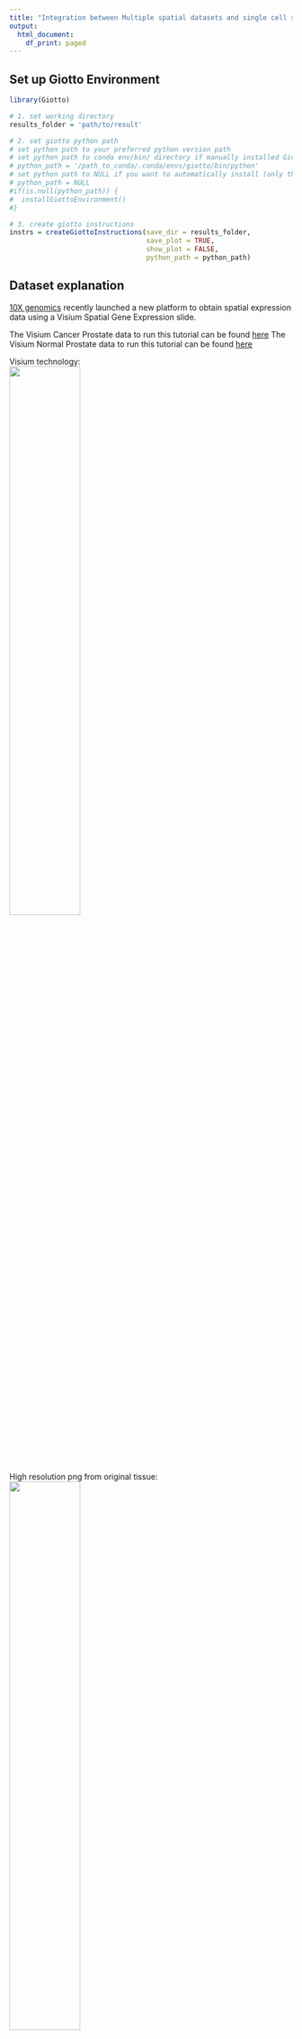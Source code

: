 ```yaml
---
title: "Integration between Multiple spatial datasets and single cell sequencing data"
output:
  html_document:
    df_print: paged
---
```



## Set up Giotto Environment
```r
library(Giotto)

# 1. set working directory
results_folder = 'path/to/result'

# 2. set giotto python path
# set python path to your preferred python version path
# set python path to conda env/bin/ directory if manually installed Giotto python dependencies by conda
# python_path = '/path_to_conda/.conda/envs/giotto/bin/python'
# set python path to NULL if you want to automatically install (only the 1st time) and use the giotto miniconda environment
# python_path = NULL
#if(is.null(python_path)) {
#  installGiottoEnvironment()
#}

# 3. create giotto instructions
instrs = createGiottoInstructions(save_dir = results_folder,
                                  save_plot = TRUE,
                                  show_plot = FALSE,
                                  python_path = python_path)

```

## Dataset explanation
[10X genomics](https://www.10xgenomics.com/spatial-transcriptomics/) recently launched a new platform to obtain spatial expression data using a Visium Spatial Gene Expression slide.

The Visium Cancer Prostate data to run this tutorial can be found [here]( https://www.10xgenomics.com/resources/datasets/human-prostate-cancer-adenocarcinoma-with-invasive-carcinoma-ffpe-1-standard-1-3-0)
The Visium Normal Prostate data to run this tutorial can be found [here]( https://www.10xgenomics.com/resources/datasets/normal-human-prostate-ffpe-1-standard-1-3-0)


Visium technology:  
![](../inst/images/general_figs/visium_technology.png){ width=50% }

High resolution png from original tissue:   
![](../inst/images/general_figs/Visium_FFPE_Human_Normal_Prostate_image.png){ width=50% } 
![](../inst/images/general_figs/Visium_FFPE_Human_Prostate_Cancer_image.png){ width=50% } 



## Part 1: Create Giotto objects and join
```r
dataDir <- 'path/to/data'
## obese upper
N_pros = createGiottoVisiumObject(
    visium_dir = paste0(dataDir,'/Visium_FFPE_Human_Normal_Prostate/'),
    expr_data = 'raw',
    png_name = 'tissue_lowres_image.png',
    gene_column_index = 2,
    instructions = instrs
)

## obese lower
C_pros = createGiottoVisiumObject(
    visium_dir = paste0(dataDir,'/Visium_FFPE_Human_Prostate_Cancer/'),
    expr_data = 'raw',
    png_name = 'tissue_lowres_image.png',
    gene_column_index = 2,
    instructions = instrs
)
# join giotto objects
# joining with x_shift has the advantage that you can join both 2D and 3D data
# x_padding determines how much distance is between each dataset
# if x_shift = NULL, then the total shift will be guessed from the giotto image
testcombo = joinGiottoObjects(gobject_list = list(N_pros, C_pros),
    gobject_names = c('NP', 'CP'),
    join_method = 'shift', x_padding = 1000)


# join info is stored in this slot
# simple list for now
testcombo@join_info


# check joined Giotto object
fDataDT(testcombo)
pDataDT(testcombo)
showGiottoImageNames(testcombo)
showGiottoSpatLocs(testcombo)
showGiottoExpression(testcombo)
```


```r
# this plots all the images by list_ID
spatPlot2D(gobject = testcombo, cell_color = 'in_tissue',
    show_image = T, image_name = c("NP-image", "CP-image"),
    group_by = 'list_ID', point_alpha = 0.5,
    save_param = list(save_name = "1a_plot"))
```
![](../inst/images/visium_prostate_integration/vignette_sep29_2021/1a_plot.png){ width=50% } 


```r
# this plots one selected image
spatPlot2D(gobject = testcombo, cell_color = 'in_tissue',
    show_image = T, image_name = c("NP-image"), point_alpha = 0.3,
    save_param = list(save_name = "1b_plot"))
```
![](../inst/images/visium_prostate_integration/vignette_sep29_2021/1b_plot.png){ width=50% } 

```r
# this plots two selected images
spatPlot2D(gobject = testcombo, cell_color = 'in_tissue',
    show_image = T, image_name = c( "NP-image", "CP-image"),
    point_alpha = 0.3,
    save_param = list(save_name = "1c_plot"))
```

![](../inst/images/visium_prostate_integration/vignette_sep29_2021/1c_plot.png){ width=50% } 


## Part 2: Process Giotto Objects
```r
# subset on in-tissue spots
metadata = pDataDT(testcombo)
in_tissue_barcodes = metadata[in_tissue == 1]$cell_ID
testcombo = subsetGiotto(testcombo, cell_ids = in_tissue_barcodes)
```

```r
## filter
testcombo <- filterGiotto(gobject = testcombo,
    expression_threshold = 1,
    feat_det_in_min_cells = 50,
    min_det_feats_per_cell = 500,
    expression_values = c('raw'),
    verbose = T)

## normalize
testcombo <- normalizeGiotto(gobject = testcombo, scalefactor = 6000)

## add gene & cell statistics
testcombo <- addStatistics(gobject = testcombo, expression_values = 'raw')

fmeta = fDataDT(testcombo)
testfeats = fmeta[perc_cells > 20 & perc_cells < 50][100:110]$feat_ID

violinPlot(testcombo, feats = testfeats, cluster_column = 'list_ID', save_param = list(save_name = "2a_plot"))
plotMetaDataHeatmap(testcombo, selected_feats = testfeats, metadata_cols = 'list_ID', save_param = list(save_name = "2b_plot"))
```
![](../inst/images/visium_prostate_integration/vignette_sep29_2021/2a_plot.png){ width=50% } 
![](../inst/images/visium_prostate_integration/vignette_sep29_2021/2b_plot.png){ width=50% } 
```r
## visualize
#fDataDT(testcombo)
spatPlot2D(gobject = testcombo, group_by = 'list_ID', cell_color = 'nr_feats', color_as_factor = F, point_size = 0.75, save_param = list(save_name = "2c_plot"))
```
![](../inst/images/visium_prostate_integration/vignette_sep29_2021/2c_plot.png){ width=50% } 


## Part 3: Dimention Reduction
```r
## PCA ##
testcombo <- calculateHVF(gobject = testcombo)
testcombo <- runPCA(gobject = testcombo, center = TRUE, scale_unit = TRUE)
screePlot(testcombo, ncp = 30, save_param = list(save_name = "3a_screeplot"))
```
![](../inst/images/visium_prostate_integration/vignette_sep29_2021/3a_screeplot.png){ width=50% } 


## Part 4: Clustering
### 4.1 Without Integration
Integration is usually needed for dataset of different conditions to minimize batch effects. Without integration means without using any integration methods.
```r
## cluster and run UMAP ##
# sNN network (default)
testcombo <- createNearestNetwork(gobject = testcombo,
    dim_reduction_to_use = 'pca', dim_reduction_name = 'pca',
    dimensions_to_use = 1:10, k = 15)

# Leiden clustering
testcombo <- doLeidenCluster(gobject = testcombo, resolution = 0.2, n_iterations = 1000)

# UMAP
testcombo = runUMAP(testcombo)

plotUMAP(gobject = testcombo,
    cell_color = 'leiden_clus', show_NN_network = T, point_size = 1.5,
    save_param = list(save_name = "4.1a_plot"))
```
![](../inst/images/visium_prostate_integration/vignette_sep29_2021/4.1a_plot.png){ width=50% } 

```r
spatPlot2D(gobject = testcombo, group_by = 'list_ID',
    cell_color = 'leiden_clus',
    point_size = 1.5,
    save_param = list(save_name = "4.1b_plot"))
```
![](../inst/images/visium_prostate_integration/vignette_sep29_2021/4.1b_plot.png){ width=50% } 

```r
spatDimPlot2D(gobject = testcombo,
    cell_color = 'leiden_clus',
    save_param = list(save_name = "4.1c_plot"))
```
![](../inst/images/visium_prostate_integration/vignette_sep29_2021/4.1c_plot.png){ width=50% } 


### 4.2 With Harmony integration
Harmony is a integration algorithm developed by [Korsunsky, I. et al.](https://www.nature.com/articles/s41592-019-0619-0). It was designed for integration of single cell data but also work well on spatial datasets. 
```r
## data integration, cluster and run UMAP ##

# harmony
#library(devtools)
#install_github("immunogenomics/harmony")
library(harmony)

## run harmony integration
testcombo = runGiottoHarmony(testcombo, vars_use = 'list_ID', do_pca = F)


## sNN network (default)
testcombo <- createNearestNetwork(gobject = testcombo,
    dim_reduction_to_use = 'harmony', dim_reduction_name = 'harmony', name = 'NN.harmony',
    dimensions_to_use = 1:10, k = 15)

## Leiden clustering
testcombo <- doLeidenCluster(gobject = testcombo,
    network_name = 'NN.harmony', resolution = 0.2, n_iterations = 1000, name = 'leiden_harmony')

# UMAP dimension reduction
testcombo = runUMAP(testcombo, dim_reduction_name = 'harmony', dim_reduction_to_use = 'harmony', name = 'umap_harmony')


plotUMAP(gobject = testcombo,
    dim_reduction_name = 'umap_harmony',
    cell_color = 'leiden_harmony', 
    show_NN_network = F, 
    point_size = 1.5,
    save_param = list(save_name = "4.2a_plot"))
# If you want to show NN network information, you will need to specify these arguments in the plotUMAP function
# show_NN_network = T, nn_network_to_use = 'sNN' , network_name = 'NN.harmony'
```
![](../inst/images/visium_prostate_integration/vignette_sep29_2021/4.2a_plot.png){ width=50% } 

```r
spatPlot2D(gobject = testcombo, group_by = 'list_ID',
    cell_color = 'leiden_harmony',
    point_size = 1.5,
    save_param = list(save_name = "4.2b_plot"))
```
![](../inst/images/visium_prostate_integration/vignette_sep29_2021/4.2b_plot.png){ width=50% } 


```r
spatDimPlot2D(gobject = testcombo,
    dim_reduction_to_use = 'umap', dim_reduction_name = 'umap_harmony',
    cell_color = 'leiden_harmony',
    save_param = list(save_name = "4.2c_plot"))
```
![](../inst/images/visium_prostate_integration/vignette_sep29_2021/4.2c_plot.png){ width=50% } 


```r
# compare to previous results
spatPlot2D(gobject = testcombo,
    cell_color = 'leiden_clus', 
    save_param = list(save_name = "4_w_o_integration_plot"))
spatPlot2D(gobject = testcombo,
    cell_color = 'leiden_harmony',
    save_param = list(save_name = "4_w_integration_plot"))

```

![](../inst/images/visium_prostate_integration/vignette_sep29_2021/4_w_o_integration_plot.png){ width=50% } 
![](../inst/images/visium_prostate_integration/vignette_sep29_2021/4_w_integration_plot.png){ width=50% } 


## Part 5: Cell type annotation
Visium spatial transcriptomics does not provide single-cell resolution, making cell type annotation a harder problem. Giotto provides several ways to calculate enrichment of specific cell-type signature gene list:    
- PAGE   
- hypergeometric test   
- Rank   
- [DWLS Deconvolution](https://genomebiology.biomedcentral.com/articles/10.1186/s13059-021-02362-7) 

This is also the easiest way to integrate Visium datasets with single cell data. Example shown here is from [Ma et al.](https://pubmed.ncbi.nlm.nih.gov/33032611/) from two prostate cancer patients. The raw dataset can be found [here](https://www.ncbi.nlm.nih.gov/geo/query/acc.cgi?acc=GSE157703) 
Giotto_SC is processed variable in the [single cell RNAseq tutorial](https://giottosuite.com/articles/singlecell_prostate_standard_Sep29_21.html). You can also get access to the processed files of this dataset using getSpatialDataset
```r
# download data to results directory ####
# if wget is installed, set method = 'wget'
# if you run into authentication issues with wget, then add " extra = '--no-check-certificate' "
getSpatialDataset(dataset = 'Human_PCa_scRNAseq', directory = results_folder)

sc_expression = paste0(results_folder, "/prostate_sc_expression_matrix.csv.gz")
sc_metadata = paste(results_folder,"/prostate_sc_metadata.csv")

giotto_SC <- createGiottoObject(
  expression = sc_expression,
  instructions = instrs
)

giotto_SC <- addCellMetadata(giotto_SC, 
                             new_metadata = data.table::fread(sc_metadata))

giotto_SC<- normalizeGiotto(giotto_SC)
```

### 5.1 PAGE enrichment
```r
# Create PAGE matrix
# PAGE matrix should be a binary matrix with each row represent a gene marker and each column represent a cell type
# markers_scran is generated from single cell analysis ()
markers_scran = findMarkers_one_vs_all(gobject=giotto_SC, method="scran",
                                       expression_values="normalized", cluster_column='prostate_labels', min_feats=3)
top_markers <- markers_scran[, head(.SD, 10), by="cluster"]
celltypes<-levels(factor(markers_scran$cluster))
sign_list<-list()
for (i in 1:length(celltypes)){
  sign_list[[i]]<-top_markers[which(top_markers$cluster == celltypes[i]),]$feats
}

PAGE_matrix = makeSignMatrixPAGE(sign_names = celltypes,
                                 sign_list = sign_list)
```

```r
testcombo = runPAGEEnrich(gobject = testcombo,
                          sign_matrix = PAGE_matrix,
                          min_overlap_genes = 2)

cell_types_subset = colnames(PAGE_matrix)

# Plot PAGE enrichment result
spatCellPlot(gobject = testcombo,
             spat_enr_names = 'PAGE',
             cell_annotation_values = cell_types_subset[1:4],
             cow_n_col = 2,coord_fix_ratio = NULL, point_size = 1.25,
             save_param = list(save_name = "5a_PAGE_plot"))

```
![](../inst/images/visium_prostate_integration/vignette_sep29_2021/5a_PAGE_plot.png){ width=50% } 



### 5.2 Hypergeometric test
```r
testcombo = runHyperGeometricEnrich(gobject = testcombo,
                                    expression_values = "normalized",
                                    sign_matrix = PAGE_matrix)
cell_types_subset = colnames(PAGE_matrix)
spatCellPlot(gobject = testcombo, 
             spat_enr_names = 'hypergeometric',
             cell_annotation_values = cell_types_subset[1:4],
             cow_n_col = 2,coord_fix_ratio = NULL, point_size = 1.75,
             save_param = list(save_name = "5b_HyperGeometric_plot"))
```
![](../inst/images/visium_prostate_integration/vignette_sep29_2021/5b_HyperGeometric_plot.png){ width=50% } 



### 5.3 Rank Enrichment
```r
# Create rank matrix, not that rank matrix is different from PAGE
# A count matrix and a vector for all cell labels will be needed
rank_matrix = makeSignMatrixRank(sc_matrix = get_expression_values(giotto_SC,values = "normalized"),
                                 sc_cluster_ids = pDataDT(giotto_SC)$prostate_label)
colnames(rank_matrix)<-levels(factor(pDataDT(giotto_SC)$prostate_label))
testcombo = runRankEnrich(gobject = testcombo, sign_matrix = rank_matrix,expression_values = "normalized")

# Plot Rank enrichment result
spatCellPlot2D(gobject = testcombo,
               spat_enr_names = 'rank',
               cell_annotation_values = cell_types_subset[1:4],
               cow_n_col = 2,coord_fix_ratio = NULL, point_size = 1,
               save_param = list(save_name = "5c_Rank_plot"))

```
![](../inst/images/visium_prostate_integration/vignette_sep29_2021/5c_Rank_plot.png){ width=50% } 



### 5.4 DWLS Deconvolution
```r
# Create DWLS matrix, not that DWLS matrix is different from PAGE and rank
# A count matrix a vector for a list of gene signatures and a vector for all cell labels will be needed
DWLS_matrix<-makeSignMatrixDWLSfromMatrix(matrix = as.matrix(get_expression_values(giotto_SC,values = "normalized")),
                                          cell_type = pDataDT(giotto_SC)$prostate_label,
                                          sign_gene = top_markers$feats)
testcombo = runDWLSDeconv(gobject = testcombo, sign_matrix = DWLS_matrix)


# Plot DWLS deconvolution result
spatCellPlot2D(gobject = testcombo,
               spat_enr_names = 'DWLS',
               cell_annotation_values = levels(factor(pDataDT(giotto_SC)$prostate_label))[1:4],
               cow_n_col = 2,coord_fix_ratio = NULL, point_size = 1,
               save_param = list(save_name = "5d_DWLS_plot"))
```
![](../inst/images/visium_prostate_integration/vignette_sep29_2021/5d_DWLS_plot.png){ width=50% } 

